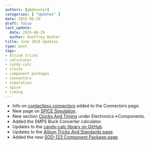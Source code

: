 ```yaml
---
authors: [gbmhunter]
categories: [ "Updates" ]
date: 2015-06-29 
draft: false
last_update:
  date: 2015-06-29
  author: Geoffrey Hunter
title: June 2015 Updates
type: post
tags:
- Altium tricks
- calculator
- candy-calc
- clocks
- component packages
- connectors
- simulation
- spice
- timing
---
```


* Info on [contactless connectors](/electronics/components/connectors#contactless-connectors) added to the Connectors page.
* New page on [SPICE Simulation](/electronics/general/circuit-simulation/spice-simulation).
* New section [Clocks And Timing](/electronics/components/clocks-and-timing) under Electronics->Components.
* Added the SMPS Buck Converter calculator.
* Updates to the [candy-calc library on GitHub](https://github.com/gbmhunter/candy-calc).
* Updates to the [Altium Tricks And Standards page](/electronics/general/altium/altium-tricks-and-standards).
* Added the new [SOD-123 Component Package page](/pcb-design/component-packages/sod-123-component-package).

